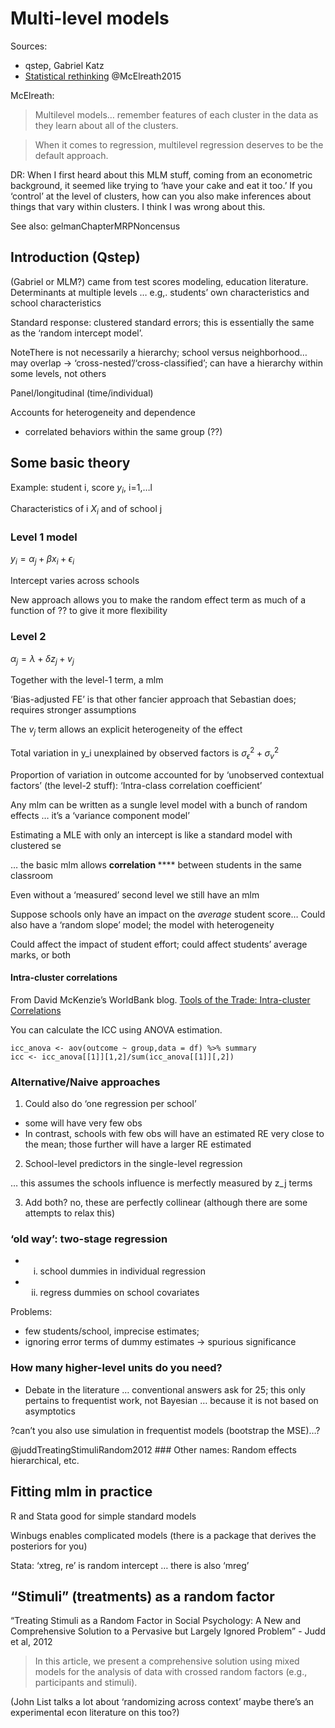# Multi-level models {#mlm}

Sources:

- qstep, Gabriel Katz
- [Statistical rethinking](https://bookdown.org/ajkurz/Statistical_Rethinking_recoded/multilevel-models.html)
@McElreath2015

McElreath:

> Multilevel models… remember features of each cluster in the data as they learn about all of the clusters. 

> When it comes to regression, multilevel regression deserves to be the default approach.



<div class="marginnote">
DR: When I first heard about this MLM stuff, coming from an econometric background, it seemed like trying to 'have your cake and eat it too.' If you 'control' at the level of clusters, how can you also make inferences about things that vary within clusters. I think I was wrong about this.
</div>
 

See also: gelmanChapterMRPNoncensus 


## Introduction (Qstep)

(Gabriel or MLM?) came from test scores modeling, education literature.  Determinants at multiple levels ... e.g,. students' own characteristics and school characteristics

Standard response: clustered standard errors; this is essentially the same as the 'random intercept model'.

NoteThere is not necessarily a hierarchy; school versus neighborhood... may overlap $\rightarrow$ 'cross-nested'/'cross-classified'; can have a hierarchy within some levels, not others

Panel/longitudinal (time/individual)

Accounts for heterogeneity and dependence

- correlated behaviors within the same group (??)

## Some basic theory

Example: student i, score $y_i$, i=1,...l

Characteristics of i $X_i$ and of school j

### Level 1 model

$y_i = \alpha_j + \beta x_i + \epsilon_i$


Intercept varies across schools

New approach allows you to make the random effect term as much of a function of ?? to give it more flexibility


### Level 2

$\alpha_j=\lambda + \delta z_j + v_j$

Together with the level-1 term, a mlm

'Bias-adjusted FE' is that other fancier approach that Sebastian does; requires stronger assumptions

The $v_j$ term allows an explicit heterogeneity of the effect

Total variation in y_i unexplained by observed factors is $\sigma^2_\epsilon + \sigma^2_v$

Proportion of variation in outcome accounted for by 'unobserved contextual factors' (the level-2 stuff): 'Intra-class correlation coefficient'

Any mlm can be written as a sungle level model with a bunch of random effects ... it's a 'variance component model'

Estimating a MLE with only an intercept is like a standard model with clustered se

... the basic mlm allows **correlation ****** between students in the same classroom

Even without a 'measured' second level we still have an mlm


Suppose schools only have an impact on the *average* student score...
Could also have a 'random slope' model; the model with heterogeneity


Could affect the impact of student effort; could affect students' average marks, or both

#### Intra-cluster correlations {-}

From David McKenzie's WorldBank blog. [Tools of the Trade: Intra-cluster Correlations](https://blogs.worldbank.org/impactevaluations/tools-of-the-trade-intra-cluster-correlations) 

You can calculate the ICC using ANOVA estimation.

```
icc_anova <- aov(outcome ~ group,data = df) %>% summary
icc <- icc_anova[[1]][1,2]/sum(icc_anova[[1]][,2])

```


### Alternative/Naive approaches

1. Could also do 'one regression per school'

- some will have very few obs
- In contrast, schools with few obs will have an estimated RE very close to the mean; those further will have a larger RE estimated

2. School-level predictors in the single-level regression

... this assumes the schools influence is merfectly measured by z_j terms

3. Add both? no, these are perfectly collinear (although there are some attempts to relax this)

### 'old way': two-stage regression

- i. school dummies in individual regression
- ii. regress dummies on school covariates

Problems:

- few students/school, imprecise estimates;
- ignoring error terms of dummy estimates $\rightarrow$ spurious significance


### How many higher-level units do you need?

- Debate in the literature ... conventional answers ask for 25; this only pertains to frequentist work, not Bayesian
... because it is not based on asymptotics

?can't you also use simulation in frequentist models (bootstrap the MSE)...?


@juddTreatingStimuliRandom2012
### Other names: Random effects hierarchical, etc.

## Fitting mlm in practice

R and Stata good for simple standard models

Winbugs enables complicated models (there is a package that derives the posteriors for you)

Stata:  'xtreg, re' is random intercept
... there is also 'mreg'


## "Stimuli" (treatments) as a random factor


"Treating Stimuli as a Random Factor in Social Psychology: A New and Comprehensive Solution to a Pervasive but Largely Ignored Problem" - Judd et al, 2012


> In this article, we present a comprehensive solution using mixed models for the
analysis of data with crossed random factors (e.g., participants and stimuli).

(John List talks a lot about 'randomizing across context' maybe there's an experimental econ literature on this too?)


